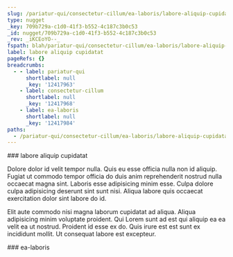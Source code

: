 ```yaml
---
slug: /pariatur-qui/consectetur-cillum/ea-laboris/labore-aliquip-cupidatat
type: nugget
_key: 709b729a-c1d0-41f3-b552-4c187c3b0c53
_id: nugget/709b729a-c1d0-41f3-b552-4c187c3b0c53
_rev: _iKCEoYO--_
fspath: blah/pariatur-qui/consectetur-cillum/ea-laboris/labore-aliquip-cupidatat.md
label: labore aliquip cupidatat
pageRefs: {}
breadcrumbs:
  - - label: pariatur-qui
      shortlabel: null
      _key: '12417963'
    - label: consectetur-cillum
      shortlabel: null
      _key: '12417968'
    - label: ea-laboris
      shortlabel: null
      _key: '12417984'
paths:
  - /pariatur-qui/consectetur-cillum/ea-laboris/labore-aliquip-cupidatat
---
```


<NuggetArea>
<Nugget slug="/pariatur-qui/consectetur-cillum/ea-laboris/labore-aliquip-cupidatat" type="nugget" _key="709b729a-c1d0-41f3-b552-4c187c3b0c53" _id="nugget/709b729a-c1d0-41f3-b552-4c187c3b0c53" _rev="_iKCEoYO--_" fspath="blah/pariatur-qui/consectetur-cillum/ea-laboris/labore-aliquip-cupidatat.md" label="labore aliquip cupidatat" paths="/pariatur-qui/consectetur-cillum/ea-laboris/labore-aliquip-cupidatat">
<NuggetBody>
### labore aliquip cupidatat

Dolore dolor id velit tempor nulla. Quis eu esse officia nulla non id aliquip. Fugiat ut commodo tempor officia do duis anim reprehenderit nostrud nulla occaecat magna sint. Laboris esse adipisicing minim esse. Culpa dolore culpa adipisicing deserunt sint sunt nisi. Aliqua labore quis occaecat exercitation dolor sint labore do id.

Elit aute commodo nisi magna laborum cupidatat ad aliqua. Aliqua adipisicing minim voluptate proident. Qui Lorem sunt ad est qui aliquip ea ea velit ea ut nostrud. Proident id esse ex do. Quis irure est est sunt ex incididunt mollit. Ut consequat labore est excepteur.

</NuggetBody>
<Breadcrumbs>
<Crumbs>
<Crumb _key="12417963" label="pariatur-qui" /><Crumb _key="12417968" label="consectetur-cillum" /><Crumb _key="12417984" label="ea-laboris" />
</Crumbs>
</Breadcrumbs>
</Nugget>

<NuggetsInbound>
</NuggetsInbound>
<NuggetsOutbound>
</NuggetsOutbound>
</NuggetArea>
<PassagesInbound>
<Passage direction="inbound" type="passage" _key="12417984" _id="passage/12417984" _rev="_iKCEoYK---" label="ea-laboris" passage="ea-laboris" fspath="blah/pariatur-qui/consectetur-cillum/ea-laboris" paths="/pariatur-qui/consectetur-cillum/ea-laboris" slug="/pariatur-qui/consectetur-cillum/ea-laboris">
<NuggetBody>
### ea-laboris

</NuggetBody>
<Breadcrumbs>
<Crumbs>
<Crumb _key="12417963" label="pariatur-qui" /><Crumb _key="12417968" label="consectetur-cillum" />
</Crumbs>
</Breadcrumbs>
</Passage>

</PassagesInbound>
<PassagesOutbound>
</PassagesOutbound>